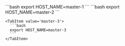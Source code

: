 

<Tabs>
    <TabItem value='master-1'>
      ```bash
      export HOST_NAME=master-1
      ```
    </TabItem>
    <TabItem value='master-2'>
      ```bash
      export HOST_NAME=master-2
      ```
    </TabItem>

    <TabItem value='master-3'>
      ```bash
      export HOST_NAME=master-3
      ```
    </TabItem>
</Tabs>
